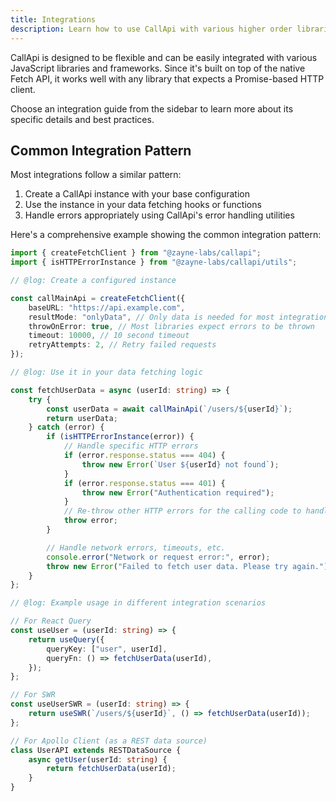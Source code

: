 ```yaml
---
title: Integrations
description: Learn how to use CallApi with various higher order libraries and frameworks
---
```


CallApi is designed to be flexible and can be easily integrated with various JavaScript libraries and frameworks. Since it's built on top of the native Fetch API, it works well with any library that expects a Promise-based HTTP client.

<Callout>
	Choose an integration guide from the sidebar to learn more about its specific details and best
	practices.
</Callout>

## Common Integration Pattern

Most integrations follow a similar pattern:

1. Create a CallApi instance with your base configuration
2. Use the instance in your data fetching hooks or functions
3. Handle errors appropriately using CallApi's error handling utilities

Here's a comprehensive example showing the common integration pattern:

```ts title="example.ts"
import { createFetchClient } from "@zayne-labs/callapi";
import { isHTTPErrorInstance } from "@zayne-labs/callapi/utils";

// @log: Create a configured instance

const callMainApi = createFetchClient({
	baseURL: "https://api.example.com",
	resultMode: "onlyData", // Only data is needed for most integrations
	throwOnError: true, // Most libraries expect errors to be thrown
	timeout: 10000, // 10 second timeout
	retryAttempts: 2, // Retry failed requests
});

// @log: Use it in your data fetching logic

const fetchUserData = async (userId: string) => {
	try {
		const userData = await callMainApi(`/users/${userId}`);
		return userData;
	} catch (error) {
		if (isHTTPErrorInstance(error)) {
			// Handle specific HTTP errors
			if (error.response.status === 404) {
				throw new Error(`User ${userId} not found`);
			}
			if (error.response.status === 401) {
				throw new Error("Authentication required");
			}
			// Re-throw other HTTP errors for the calling code to handle
			throw error;
		}

		// Handle network errors, timeouts, etc.
		console.error("Network or request error:", error);
		throw new Error("Failed to fetch user data. Please try again.");
	}
};

// @log: Example usage in different integration scenarios

// For React Query
const useUser = (userId: string) => {
	return useQuery({
		queryKey: ["user", userId],
		queryFn: () => fetchUserData(userId),
	});
};

// For SWR
const useUserSWR = (userId: string) => {
	return useSWR(`/users/${userId}`, () => fetchUserData(userId));
};

// For Apollo Client (as a REST data source)
class UserAPI extends RESTDataSource {
	async getUser(userId: string) {
		return fetchUserData(userId);
	}
}
```
